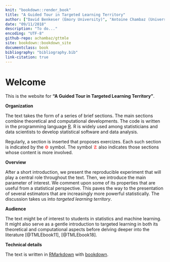 ```yaml
---
knit: "bookdown::render_book"
title: "A Guided Tour in Targeted Learning Territory"
author: ["David Benkeser (Emory University)", "Antoine Chambaz (Université Paris Descartes)"]
date: "09/11/2018"
description: "To do..."
encoding: "UTF-8"
github-repo: achambaz/gttmle
site: bookdown::bookdown_site
documentclass: book
bibliography: "bibliography.bib"
link-citation: true
---
```


<!--url: 'http\://r4ds.had.co.nz/'-->
<!--cover-image: cover.png-->

# Welcome {-} 

This   is  the   website   for   __"A  Guided   Tour   in  Targeted   Learning
Territory"__. 

__Organization__

The text  takes the  form of  a series  of brief  sections. The  main sections
combine theoretical and computational developments. The code is written in the
programming language  [R](https://www.r-project.org).  R is widely  used among
statisticians and  data scientists  to develop  statistical software  and data
analysis. 

Regularly, a section  is inserted that proposes exercizes.   Each such section
is indicated by the <span style="color:red">&#9881;</span> symbol.  The symbol
<span  style="color:red">&#x2621;</span> also  indicates those  sections whose
content is more involved.

__Overview__

After a short introduction, we present the reproducible experiment that will
play a central role throughout the text. Then, we introduce the main parameter
of interest.  We  comment upon some of  its properties that are  useful from a
statistical perspective.  This paves  the way to  the presentation  of several
estimators that  are increasingly more powerful  statistically. The discussion
takes us into *targeted learning territory*.


__Audience__

The  text  might  be  of  interest  to  students  in  statistics  and  machine
learning. It might also serve as a gentle introduction to targeted learning in
both its theoretical and computational  aspects before delving deeper into the
literature [@TMLEbook11], [@TMLEbook18].

__Technical details__

The text is written in [RMarkdown](https://rmarkdown.rstudio.com) with
[bookdown](https://bookdown.org).  

<!--It            is           automatically            rebuilt           from
[source](https://github.com/achambaz/gttmle)                                by
[travis](http://travis-ci.org/).-->

